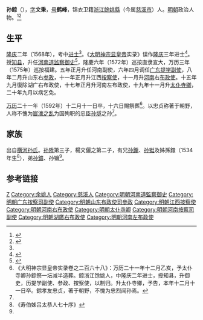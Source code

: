 '''孙錝'''（{{bd|1537年||1592年||S}}），[[表字|字]]'''文秉'''，[[号|号]]'''鹤峰'''，锦衣卫籍[[浙江|浙江]][[餘姚縣|餘姚縣]]（今属[[慈溪市|慈溪市]]）人。[[明朝|明朝]]政治人物。<ref name="sun family">{{cite web|url=http://old.cxnews.cnnb.com.cn/gb/node2/node218/node228/node231/userobject1ai14096.html|title=千年孙家境|publisher=慈溪新闻网|author=童银舫|date=2005年12月16日|accessdate=2014-09-18|language=zh-CN|deadurl=yes|archiveurl=https://web.archive.org/web/20141208093249/http://old.cxnews.cnnb.com.cn/gb/node2/node218/node228/node231/userobject1ai14096.html|archivedate=2014年12月8日}}</ref><ref name="sunjiajing">{{cite web|url=http://www.sslyzh.com/Info_Show.asp?id=132&ClassID=1|title=孙家境孙氏望族|publisher=世界孙氏宗亲联谊总会|author=王孙荣|date=发布时间：2011-04-07 08:15:00|accessdate=2014-09-18|language=zh-CN|deadurl=yes|archiveurl=https://web.archive.org/web/20141209144534/http://www.sslyzh.com/Info_Show.asp?id=132&ClassID=1|archivedate=2014-12-09}}</ref>

==生平==
[[隆庆_(明朝)|隆庆]]二年（1568年），考中[[进士|进士]]<ref name="sunjiajing"/>。《[[明神宗|大明神宗显皇帝]]实录》误作[[隆庆_(明朝)|隆庆]]三年进士<ref name="shilu">{{cite book |volume=卷之二百六十八 |title=《大明神宗显皇帝实录》 |year=明 |accessdate=2014-09-18 |url=http://wenxian.fanren8.com/06/03/53/250.htm |archive-date=2016-03-05 |archive-url=https://web.archive.org/web/20160305020343/http://wenxian.fanren8.com/06/03/53/250.htm |dead-url=no }}</ref>。授[[知县|知县]]，升任[[河南道|河南道]][[监察御史|监察御史]]<ref>{{cite web |url=http://www.fjsq.gov.cn/ShowText.asp?ToBook=6030&index=76& |title=福州府志(清·乾隆)  职官二 |publisher=福建省情资料库 |accessdate=2014-09-18 |language=zh-CN }}{{Dead link|date=2019年12月 |bot=InternetArchiveBot |fix-attempted=yes }}</ref>，隆慶六年（1572年）巡按直隶宣大，万历三年（1575年）巡按福建。五年正月升任河南副使，六年四月调任[[广东|广东]][[提学副使|提学副使]]，八年二月升山东右[[参政|参政]]，十一年正月升江西[[按察使|按察使]]，十一月升[[河南|河南]]右[[布政使|布政使]]。十五年九月復除湖广右布政使，十七年正月升河南左布政使，十九年十一月升[[太仆寺卿|太仆寺卿]]，二十年九月以病乞免。

[[万历|万历]]二十一年（1592年）十二月十一日卒，十六日賜祭葬<ref>《大明神宗显皇帝实录卷之二百六十八》：万历二十一年十二月乙亥，予太仆寺卿孙錝祭一坛减半造葬。錝浙江馀姚人，中隆庆二年进士，授知县，升御史，历提学副使、参政、按察使，以制归。升太仆寺卿，予告，本年十二月十一日卒。錝孝友忠贞，著于朝野，不愧为忠烈闻孙焉。</ref>。以忠贞称著于朝野，人称不愧为[[宸濠之乱|宸濠之乱]]为国殉职的忠臣[[孙燧|孙燧]]之孙<ref name="shilu"/>。

== 家族 ==
出自[[横河孙氏|横河孙氏]]。[[孫升|孙陞]]第三子，楊文儷之第二子，有兄[[孙鑨|孙鑨]]、[[孙铤|孙铤]]及姊孫鐶（1534年生<ref>《寿伯姊吕太恭人七十序》</ref>），弟[[孙鑛|孙鑛]]、孙镶<ref name="sun family"/>。

==参考链接==
{{reflist|2}}

{{隆慶二年戊辰科殿試金榜}}

{{Authority control}}
{{DEFAULTSORT:Sun孙}}
[[Category:余姚孙氏|Z]]
[[Category:余姚人|Category:余姚人]]
[[Category:慈溪人|Category:慈溪人]]
[[Category:明朝河南道監察御史|Category:明朝河南道監察御史]]
[[Category:明朝广东按察司副使|Category:明朝广东按察司副使]]
[[Category:明朝山东布政使司參政|Category:明朝山东布政使司參政]]
[[Category:明朝江西按察使|Category:明朝江西按察使]]
[[Category:明朝河南右布政使|Category:明朝河南右布政使]]
[[Category:明朝太仆寺卿|Category:明朝太仆寺卿]]
[[Category:明朝河南按察司副使|Category:明朝河南按察司副使]]
[[Category:明朝湖廣右布政使|Category:明朝湖廣右布政使]]
[[Category:明朝河南左布政使|Category:明朝河南左布政使]]